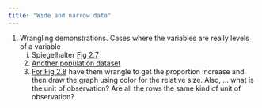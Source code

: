 ```yaml
---
title: "Wide and narrow data"
---
```


#. Wrangling demonstrations. Cases where the variables are really levels of a variable
    i. Spiegelhalter [Fig 2.7](https://github.com/dspiegel29/ArtofStatistics/blob/master/02-7-population-trends/02-7-pop-past-future-2.7-necessities.csv)
    2. [Another population dataset](https://github.com/dspiegel29/ArtofStatistics/blob/master/02-7-population-trends/02-7-pop-past-future%20million%20in%2051.csv)
    3. [For Fig 2.8](https://github.com/dspiegel29/ArtofStatistics/blob/master/02-8-relative-population-increase/02-8-pop-past-future-x.csv) have them wrangle to get the proportion increase and then draw the graph using color for the relative size. Also, ... what is the unit of observation? Are all the rows the same kind of unit of observation?
    
    
    
